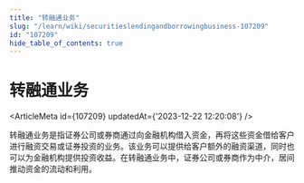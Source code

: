 ```yaml
---
title: "转融通业务"
slug: "/learn/wiki/securitieslendingandborrowingbusiness-107209"
id: "107209"
hide_table_of_contents: true
---
```



# 转融通业务

<ArticleMeta id={107209} updatedAt={'2023-12-22 12:20:08'} />
<div className='border-solid border-b border-t-0 my-4 border-[var(--ifm-color-gray-300)]' />

转融通业务是指证券公司或券商通过向金融机构借入资金，再将这些资金借给客户进行融资交易或证券投资的业务。该业务可以提供给客户额外的融资渠道，同时也可以为金融机构提供投资收益。在转融通业务中，证券公司或券商作为中介，居间推动资金的流动和利用。
